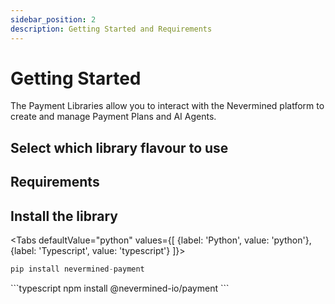 ```yaml
---
sidebar_position: 2
description: Getting Started and Requirements
---
```



# Getting Started

The Payment Libraries allow you to interact with the Nevermined platform to create and manage Payment Plans and AI Agents.

## Select which library flavour to use

## Requirements

## Install the library



<Tabs
  defaultValue="python"
  values={[
    {label: 'Python', value: 'python'},
    {label: 'Typescript', value: 'typescript'}
  ]}>
  <TabItem value="python">
  ```python
  pip install nevermined-payment
  ```
  </TabItem>
  <TabItem value="typescript">
  ```typescript
  npm install @nevermined-io/payment
  ```
  </TabItem>  
</Tabs>